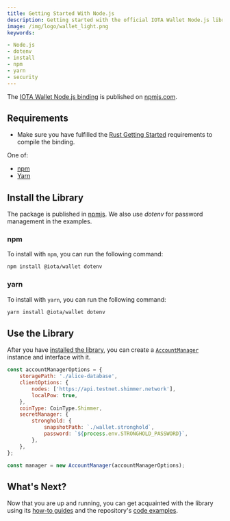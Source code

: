 ```yaml
---
title: Getting Started With Node.js
description: Getting started with the official IOTA Wallet Node.js library.
image: /img/logo/wallet_light.png
keywords:

- Node.js
- dotenv
- install
- npm
- yarn
- security
---
```


<WarningPasswordStorage/>

The [IOTA Wallet Node.js binding](https://www.npmjs.com/package/@iota/wallet) is published
on [npmjs.com](https://www.npmjs.com/).

## Requirements

* Make sure you have fulfilled the [Rust Getting Started](rust.mdx) requirements to compile the binding.

One of:
* [npm](https://www.npmjs.com/)
* [Yarn](https://yarnpkg.com/)

## Install the Library

The package is published in [npmjs](https://www.npmjs.com/package/@iota/wallet). We also use _dotenv_ for password
management in the examples.

### npm

To install with `npm`, you can run the following command:

```bash
npm install @iota/wallet dotenv
```

### yarn

To install with `yarn`, you can run the following command:

```bash
yarn install @iota/wallet dotenv
```

## Use the Library

After you have [installed the library](#install-the-library), you can create
a [`AccountManager`](./../references/nodejs/classes/AccountManager.md)
instance and interface with it.

```javascript
const accountManagerOptions = {
    storagePath: './alice-database',
    clientOptions: {
        nodes: ['https://api.testnet.shimmer.network'],
        localPow: true,
    },
    coinType: CoinType.Shimmer,
    secretManager: {
        stronghold: {
            snapshotPath: `./wallet.stronghold`,
            password: `${process.env.STRONGHOLD_PASSWORD}`,
        },
    },
};

const manager = new AccountManager(accountManagerOptions);
```

## What's Next?

Now that you are up and running, you can get acquainted with the library using
its [how-to guides](../how_tos/run_how_tos.mdx) and the
repository's [code examples](https://github.com/iotaledger/wallet.rs/tree/develop/bindings/nodejs/examples).
